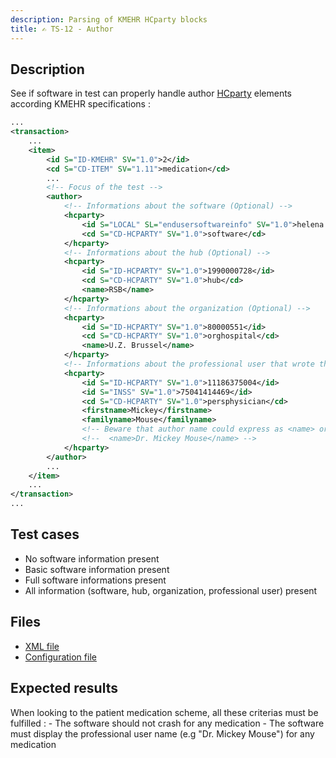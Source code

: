 ```yaml
---
description: Parsing of KMEHR HCparty blocks
title: ✍️ TS-12 - Author
---
```


## Description

See if software in test can properly handle author [HCparty](https://www.ehealth.fgov.be/standards/kmehr/en/page/hcparty) elements according KMEHR specifications :

```xml title="Example"
...
<transaction>
    ...
    <item>
        <id S="ID-KMEHR" SV="1.0">2</id>
        <cd S="CD-ITEM" SV="1.11">medication</cd>
        ...
        <!-- Focus of the test -->
        <author>
            <!-- Informations about the software (Optional) -->
            <hcparty>
                <id S="LOCAL" SL="endusersoftwareinfo" SV="1.0">helena.care-prescribers</id>
                <cd S="CD-HCPARTY" SV="1.0">software</cd>
            </hcparty>
            <!-- Informations about the hub (Optional) -->
            <hcparty>
                <id S="ID-HCPARTY" SV="1.0">1990000728</id>
                <cd S="CD-HCPARTY" SV="1.0">hub</cd>
                <name>RSB</name>
            </hcparty>
            <!-- Informations about the organization (Optional) -->
            <hcparty>
                <id S="ID-HCPARTY" SV="1.0">80000551</id>
                <cd S="CD-HCPARTY" SV="1.0">orghospital</cd>
                <name>U.Z. Brussel</name>
            </hcparty>
            <!-- Informations about the professional user that wrote this (Mandatory) -->
            <hcparty>
                <id S="ID-HCPARTY" SV="1.0">11186375004</id>
                <id S="INSS" SV="1.0">75041414469</id>
                <cd S="CD-HCPARTY" SV="1.0">persphysician</cd>
                <firstname>Mickey</firstname>
                <familyname>Mouse</familyname>
                <!-- Beware that author name could express as <name> or <firstname> / <familyname> element as well -->
                <!--  <name>Dr. Mickey Mouse</name> -->
            </hcparty>
        </author>
        ...
    </item>
    ...
</transaction>
...
```

## Test cases

- No software information present 
- Basic software information present
- Full software informations present
- All information (software, hub, organization, professional user) present


## Files

- [XML file](/output/ms/TS-12-Software-Info.xml)
- [Configuration file](https://github.com/smals-jy/KMEHR-tests/blob/main/configurations/ms/TS-12-Software-Info.ts)

## Expected results

When looking to the patient medication scheme, all these criterias must be fulfilled :
    - The software should not crash for any medication
    - The software must display the professional user name (e.g "Dr. Mickey Mouse") for any medication
